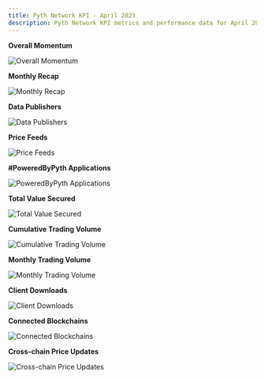 ```yaml
---
title: Pyth Network KPI - April 2023
description: Pyth Network KPI metrics and performance data for April 2023.
---
```


**Overall Momentum**

![Overall Momentum](/images/kpi/april-23/pyth-momentum-apr23.jpg)

**Monthly Recap**

![Monthly Recap](/images/kpi/april-23/pyth-apr-23.jpg)

**Data Publishers**

![Data Publishers](/images/kpi/april-23/apr-23-publisher-growth.png)

**Price Feeds**

![Price Feeds](/images/kpi/april-23/apr-23-price-feeds.png)

**#PoweredByPyth Applications**

![PoweredByPyth Applications](/images/kpi/april-23/apr-23-apps-integrations.png)

**Total Value Secured**

![Total Value Secured](/images/kpi/april-23/apr-23-dapps-tvs.png)

**Cumulative Trading Volume**

![Cumulative Trading Volume](/images/kpi/april-23/apr-23-traded-volume.png)

**Monthly Trading Volume**

![Monthly Trading Volume](/images/kpi/april-23/apr-23-trading-volume.png)

**Client Downloads**

![Client Downloads](/images/kpi/april-23/apr-23-client-downloads.png)

**Connected Blockchains**

![Connected Blockchains](/images/kpi/april-23/apr-23-connected-blockchains.png)

**Cross-chain Price Updates**

![Cross-chain Price Updates](/images/kpi/april-23/apr-23-price-updates.png)
